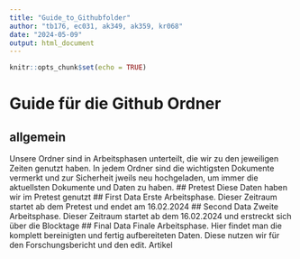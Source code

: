 ---
title: "Guide_to_Githubfolder"
author: "tb176, ec031, ak349, ak359, kr068"
date: "2024-05-09"
output: html_document
---

```{r setup, include=FALSE}
knitr::opts_chunk$set(echo = TRUE)
```

# Guide für die Github Ordner
## allgemein 
Unsere Ordner sind in Arbeitsphasen unterteilt, die wir zu den jeweiligen Zeiten genutzt haben. In jedem Ordner sind die wichtigsten Dokumente vermerkt und zur Sicherheit jweils neu hochgeladen, um immer die aktuellsten Dokumente und Daten zu haben.
## Pretest 
Diese Daten haben wir im Pretest genutzt
## First Data 
Erste Arbeitsphase. Dieser Zeitraum startet ab dem Pretest und endet am 16.02.2024
## Second Data 
Zweite Arbeitsphase. Dieser Zeitraum startet ab dem 16.02.2024 und erstreckt sich über die Blocktage
## Final Data 
Finale Arbeitsphase. Hier findet man die komplett bereinigten und fertig aufbereiteten Daten. Diese nutzen wir für den Forschungsbericht und den edit. Artikel

